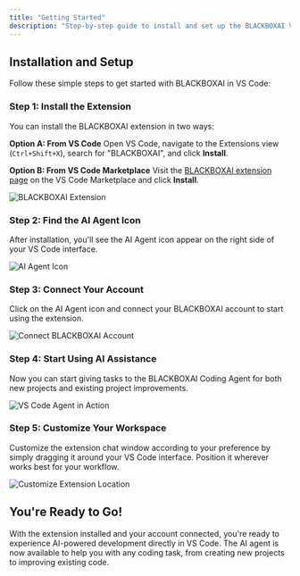 ```yaml
---
title: "Getting Started"
description: "Step-by-step guide to install and set up the BLACKBOXAI VS Code extension."
---
```


## Installation and Setup

Follow these simple steps to get started with BLACKBOXAI in VS Code:

### **Step 1: Install the Extension**
You can install the BLACKBOXAI extension in two ways:

**Option A: From VS Code**
Open VS Code, navigate to the Extensions view (`Ctrl+Shift+X`), search for "BLACKBOXAI", and click **Install**.

**Option B: From VS Code Marketplace**
Visit the [BLACKBOXAI extension page](https://marketplace.visualstudio.com/items?itemName=Blackboxapp.blackbox) on the VS Code Marketplace and click **Install**.

![BLACKBOXAI Extension](/images/vscode-agent/vscode_extension-install_01.png)

### **Step 2: Find the AI Agent Icon**
After installation, you'll see the AI Agent icon appear on the right side of your VS Code interface.

![AI Agent Icon](/images/vscode-agent/vscode_agent-icon_01.png)

### **Step 3: Connect Your Account**
Click on the AI Agent icon and connect your BLACKBOXAI account to start using the extension.

![Connect BLACKBOXAI Account](/images/vscode-agent/vscode_connect-account_01.png)

### **Step 4: Start Using AI Assistance**
Now you can start giving tasks to the BLACKBOXAI Coding Agent for both new projects and existing project improvements.

![VS Code Agent in Action](/images/vscode-agent/vscode_agent-in-action_01.png)

### **Step 5: Customize Your Workspace**
Customize the extension chat window according to your preference by simply dragging it around your VS Code interface. Position it wherever works best for your workflow.

![Customize Extension Location](/images/vscode-agent/vscode_agent-customise-location.gif)

## You're Ready to Go!

With the extension installed and your account connected, you're ready to experience AI-powered development directly in VS Code. The AI agent is now available to help you with any coding task, from creating new projects to improving existing code.